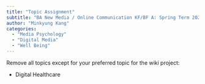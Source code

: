 ```yaml
---
title: "Topic Assignment"
subtitle: "BA New Media / Online Communication KF/BF A: Spring Term 2023"
author: "Minkyung Kang"
categories:
  - "Media Psychology"
  - "Digital Media"
  - "Well Being"
---
```


Remove all topics except for your preferred topic for the wiki project:

- Digital Healthcare
